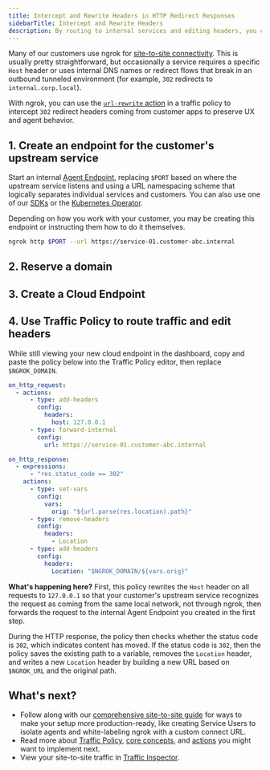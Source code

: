 ```yaml
---
title: Intercept and Rewrite Headers in HTTP Redirect Responses
sidebarTitle: Intercept and Rewrite Headers
description: By routing to internal services and editing headers, you can manipulate traffic in ways that allow you to seamlessly access customer networks and upstream services despite their network topology.
---
```





Many of our customers use ngrok for [site-to-site connectivity](/guides/site-to-site-connectivity/).
This is usually pretty straightforward, but occasionally a service requires a specific `Host` header or uses internal DNS names or redirect flows that break in an outbound tunneled environment (for example, `302` redirects to `internal.corp.local`).

With ngrok, you can use the [`url-rewrite` action](/traffic-policy/actions/url-rewrite) in a traffic policy to intercept `302` redirect headers coming from customer apps to preserve UX and agent behavior.

## 1. Create an endpoint for the customer's upstream service

Start an internal [Agent Endpoint](/universal-gateway/agent-endpoints/), replacing `$PORT` based on where the upstream service listens and using a URL namespacing scheme that logically separates individual services and customers.
You can also use one of our [SDKs](/agent-sdks) or the [Kubernetes Operator](/k8s).

Depending on how you work with your customer, you may be creating this endpoint or instructing them how to do it themselves.

```bash
ngrok http $PORT --url https://service-01.customer-abc.internal
```

## 2. Reserve a domain

<ReserveDomain domain="https://service-01.customer-abc.ngrok.app" />

## 3. Create a Cloud Endpoint

<CloudEndpoint />

## 4. Use Traffic Policy to route traffic and edit headers

While still viewing your new cloud endpoint in the dashboard, copy and paste the policy below into the Traffic Policy editor, then replace `$NGROK_DOMAIN`.

```yaml
on_http_request:
  - actions:
      - type: add-headers
        config:
          headers:
            host: 127.0.0.1
      - type: forward-internal
        config:
          url: https://service-01.customer-abc.internal

on_http_response:
  - expressions:
      - "res.status_code == 302"
    actions:
      - type: set-vars
        config:
          vars:
            orig: "${url.parse(res.location).path}"
      - type: remove-headers
        config:
          headers:
            - Location
      - type: add-headers
        config:
          headers:
            Location: "$NGROK_DOMAIN/${vars.orig}"
```

**What's happening here?** First, this policy rewrites the `Host` header on all requests to `127.0.0.1` so that your customer's upstream service recognizes the request as coming from the same local network, not through ngrok, then forwards the request to the internal Agent Endpoint you created in the first step.

During the HTTP response, the policy then checks whether the status code is `302`, which indicates content has moved.
If the status code is `302`, then the policy saves the existing path to a variable, removes the `Location` header, and writes a new `Location` header by building a new URL based on `$NGROK_URL` and the original path.

## What's next?

- Follow along with our [comprehensive site-to-site guide](/guides/site-to-site-connectivity/) for ways to make your setup more production-ready, like creating Service Users to isolate agents and white-labeling ngrok with a custom connect URL.
- Read more about [Traffic Policy](/traffic-policy), [core concepts](/traffic-policy/concepts), and [actions](/traffic-policy/actions) you might want to implement next.
- View your site-to-site traffic in [Traffic Inspector](https://dashboard.ngrok.com/traffic-inspector).
